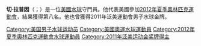 {{Infobox sportsperson
| name           = 切·拉普因
| image          = 
| image_size     =
| caption        = 
| birth_name     = Chay Thomas Lapin
| nationality    = 
| residence      = [[長灘_(加利福尼亞州)|長灘]]
| birth_date     = {{birth date and age|1987|2|25}}
| birth_place    = [[加利福尼亞州|加利福尼亞州]][[芳泉谷_(加利福尼亞州)|芳泉谷]]
| height         = {{height|ft=6|in=6}}
| weight         = 
| country        = {{USA}}
| sport          = 水球
| turnedpro      = 
| coach          = 
| worlds         = 
| regionals      = 
| nationals      = 
| olympics       = 
| highestranking = 
| pb             = 
| medaltemplates =
{{MedalSport | 男子[[水球|水球]] }}
{{MedalCountry | {{USA}} }}
{{MedalCompetition | [[泛美運動員|泛美運動員]] }}
{{MedalGold | [[2011年泛美運動員|2011 Guadalajara]] | 團體 }}
}}

'''切·拉普因'''（{{lang-en|Chay Lapin}}；{{bd|1987年|2月25日}}）是一位[[美國|美國]][[水球|水球]]守門員。他代表美國參加[[2012年夏季奧林匹克運動會|2012年夏季奧林匹克運動會]]，結果獲得第八名。他也曾獲得2011年泛美運動會男子水球金牌。

{{DEFAULTSORT:Lapin, Chay}}
[[Category:美国男子水球运动员|Category:美国男子水球运动员]]
[[Category:美國奧運水球運動員|Category:美國奧運水球運動員]]
[[Category:2012年夏季奧林匹克運動會水球運動員|Category:2012年夏季奧林匹克運動會水球運動員]]
[[Category:2011年泛美运动会奖牌得主|Category:2011年泛美运动会奖牌得主]]